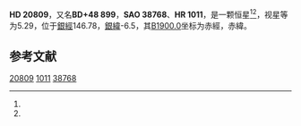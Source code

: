 {{Starbox begin
| name = HD 20809
}}
{{Starbox observe
| epoch = [[J2000.0|J2000.0]]
| constell = {{星座名待查}}<ref name=SIMBAD>{{cite web
 | url=http://simbad.u-strasbg.fr/simbad/sim-id?Ident=HR+1011
 | title =Pulsating variable Star
 | publisher=Centre de Données astronomiques de Strasbourg
 | work=SIMBAD
 | accessdate=2012-07-13}}</ref><ref name=DATA>{{cite web
 | url=http://vizier.u-strasbg.fr/viz-bin/VizieR-5?-out.add=.&-source=5050&-corr=PK=HR&-out.max=9999&HR=1011
 | title=VizieR Detailed Page
 | accessdate=2012-07-13
 | archive-date=2019-02-16
 | archive-url=https://web.archive.org/web/20190216101124/http://vizier.u-strasbg.fr/viz-bin/VizieR-5?-out.add=.&-source=5050&-corr=PK=HR&-out.max=9999&HR=1011
 | dead-url=no
 }}</ref>
| 星官 = 
| ra = {{RA|3|23|13.2}}<ref name=SIMBAD /><ref name=DATA />
| dec = {{DEC|+49|12|48}}<ref name=SIMBAD /><ref name=DATA />
| appmag_v = 5.29<ref name=SIMBAD /><ref name=DATA />
}}
{{Starbox character
| class = B5V<ref name=SIMBAD /><ref name=DATA />
| b-v = -0.07<ref name=SIMBAD /><ref name=DATA />
| u-b = -0.54<ref name=SIMBAD /><ref name=DATA />
| r-i = <ref name=SIMBAD /><ref name=DATA />
| variable = 
}}
{{Starbox astrometry
| radial_v = -0.54
| prop_mo_ra = 4
| parallax = 
| p_error = 
}}
{{Starbox catalog
| names =BD+48 899，[[SAO星表|SAO]] 38768，[[HD星表|HD]] 20809，[[HR星表|HR]] 1011}}
{{Starbox reference |Simbad=HR+1011}}
{{Starbox end}}

'''HD 20809'''，又名'''BD+48 899'''，'''SAO 38768'''、'''HR 1011'''，是一颗恒星<ref name=SIMBAD /><ref name=DATA />，视星等为5.29，位于[[銀道座標系|銀經]]146.78，[[銀道座標系|銀緯]]-6.5，其[[B1900.0|B1900.0]]坐标为赤經{{RA|3|16|7.8}}，赤緯{{DEC|+48|-6.5|20}}。

== 参考文献 ==
{{reflist}}

{{star-stub}}

[[Category:HD和HDE天體|20809]]
[[Category:HR天體|1011]]
[[Category:SAO天體|38768]]